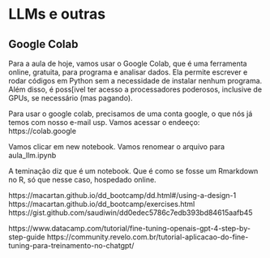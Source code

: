# LLMs e outras


## Google Colab

Para a aula de hoje, vamos usar o Google Colab, que é uma ferramenta online, gratuita, para programa e analisar dados. Ela permite escrever e rodar códigos em Python sem a necessidade de instalar nenhum programa. Além disso, é poss[ivel ter acesso a processadores poderosos, inclusive de GPUs, se necessário (mas pagando).

Para usar o google colab, precisamos de uma conta google, o que nós já temos com nosso e-mail usp.
Vamos acessar o endeeço: https://colab.google

Vamos clicar em new notebook.
Vamos renomear o arquivo para aula_llm.ipynb

A teminação diz que é um notebook. Que é como se fosse um Rmarkdown no R, só que nesse caso, hospedado online.


https://macartan.github.io/dd_bootcamp/dd.html#/using-a-design-1
https://macartan.github.io/dd_bootcamp/exercises.html
https://gist.github.com/saudiwin/dd0edec5786c7edb393bd84615aafb45

https://www.datacamp.com/tutorial/fine-tuning-openais-gpt-4-step-by-step-guide
https://community.revelo.com.br/tutorial-aplicacao-do-fine-tuning-para-treinamento-no-chatgpt/